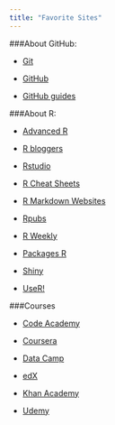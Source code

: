 ```yaml
---
title: "Favorite Sites"
---
```


###About GitHub: 

- [Git](https://git-scm.com/)

- [GitHub](https://github.com/)

- [GitHub guides](https://guides.github.com/)


###About R:

- [Advanced R](http://adv-r.had.co.nz/)

- [R bloggers](https://www.r-bloggers.com/)

- [Rstudio](https://www.rstudio.com/)

- [R Cheat Sheets](https://www.rstudio.com/resources/cheatsheets/)

- [R Markdown Websites](http://rmarkdown.rstudio.com/rmarkdown_websites.html)

- [Rpubs](http://rpubs.com/)

- [R Weekly](https://rweekly.org/)

- [Packages R](https://www.rstudio.com/products/rpackages/)

- [Shiny](https://shiny.rstudio.com/)

- [UseR!](https://user2018.r-project.org/)

###Courses 

- [Code Academy](https://www.codecademy.com/)

- [Coursera](https://www.coursera.org/)

- [Data Camp](https://www.datacamp.com/)

- [edX](https://www.edx.org/course)

- [Khan Academy](https://www.khanacademy.org/)

- [Udemy](https://www.udemy.com/)
